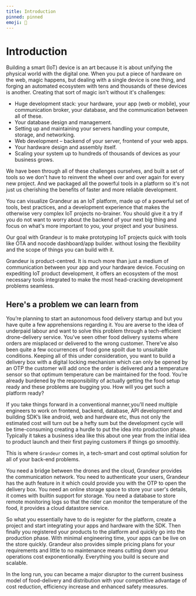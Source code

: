 ```yaml
---
title: Introduction
pinned: pinned
emoji: 🤖
---
```


# Introduction

Building a smart (IoT) device is an art because it is about unifying the physical world with the digital one. When you put a piece of hardware on the web, magic happens, but dealing with a single device is one thing, and forging an automated ecosystem with tens and thousands of these devices is another. Creating that sort of magic isn't without it's challenges:

- Huge development stack: your hardware, your app (web or mobile), your communication broker, your database, and the communication between all of these.
- Your database design and management.
- Setting up and maintaining your servers handling your compute, storage, and networking.
- Web development – backend of your server, frontend of your web apps.
- Your hardware design and assembly itself.
- Scaling your system up to hundreds of thousands of devices as your business grows.

We have been through all of these challenges ourselves, and built a set of tools so we don't have to reinvent the wheel over and over again for every new project. And we packaged all the powerful tools in a platform so it's not just us cherishing the benefits of faster and more reliable development.

You can visualize Grandeur as an IoT platform, made up of a powerful set of tools, best practices, and a development experience that makes the otherwise very complex IoT projects no-brainer. You should give it a try if you do not want to worry about the backend of your next big thing and focus on what's more important to you, your project and your business.

Our goal with Grandeur is to make prototyping IoT projects quick with tools like OTA and nocode dashboard/app builder. without losing the flexibility and the scope of things you can build with it.

Grandeur is product-centred. It is much more than just a medium of communication between your app and your hardware device. Focusing on expediting IoT product development, it offers an ecosystem of the most necessary tools integrated to make the most head-cracking development problems seamless.

## Here's a problem we can learn from

You’re planning to start an autonomous food delivery startup and but you have quite a few apprehensions regarding it. You are averse to the idea of underpaid labour and want to solve this problem through a tech-efficient drone-delivery service. You’ve seen other food delivery systems where orders are misplaced or delivered to the wrong customer. There’ve also been quite a few occurrences of food gone spoilt due to unsuitable conditions. Keeping all of this under consideration, you want to build a delivery box with a digital locking mechanism which can only be opened by an OTP the customer will add once the order is delivered and a temperature sensor so that optimum temperature can be maintained for the food. You’re already burdened by the responsibility of actually getting the food setup ready and these problems are bugging you. How will you get such a platform ready?

If you take things forward in a conventional manner,you'll need multiple engineers to work on frontend, backend, database, API development and building SDK’s like android, web and hardware etc, thus not only the estimated cost will turn out be a hefty sum but the development cycle will be time-consuming creating a hurdle to put the idea into production phase. Typically it takes a business idea like this about one year from the initial idea to product launch and their first paying customers if things go smoothly.

This is where `Grandeur` comes in, a tech-smart and cost optimal solution for all of your back-end problems.

You need a bridge between the drones and the cloud, Grandeur provides the communication network. You need to authenticate your users, Grandeur has the auth feature in it which could provide you with the OTP to open the delivery box. You need an online storage space to store your user's details, it comes with builtin support for storage. You need a database to store remote monitoring logs so that the rider can monitor the temperature of the food, it provides a cloud datastore service.

So what you essentially have to do is register for the platform, create a project and start integrating your apps and hardware with the SDK. Then finally you registered your products to the platform and quickly go into the production phase. With minimal engineering time, your apps can be live on the store quickly. Grandeur also provides simple pricing plans for your requirements and little to no maintenance means cutting down your operations cost exponentionally. Everything you build is secure and scalable.

In the long run, you can became a major disruptor to the current business model of food-delivery and distribution with your competitive advantage of cost reduction, efficiency increase and enhanced safety measures.
